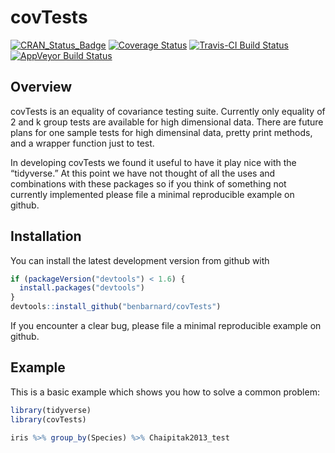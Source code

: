 # covTests

[![CRAN_Status_Badge](http://www.r-pkg.org/badges/version/covTests)](https://cran.r-project.org/package=covTests)
[![Coverage Status](https://img.shields.io/codecov/c/github/BenBarnard/covTests/master.svg)](https://codecov.io/github/BenBarnard/covTests?branch=master)
[![Travis-CI Build Status](https://travis-ci.org/BenBarnard/covTests.svg?branch=master)](https://travis-ci.org/BenBarnard/covTests)
[![AppVeyor Build Status](https://ci.appveyor.com/api/projects/status/github/BenBarnard/covTests?branch=master&svg=true)](https://ci.appveyor.com/project/BenBarnard/covTests)

## Overview

covTests is an equality of covariance testing suite. Currently only equality of 2 and k group tests are available for high dimensional data. There are future plans for one sample tests for high dimensinal data, pretty print methods, and a wrapper function just to test.

In developing covTests we found it useful to have it play nice with the "tidyverse." At this point we have not thought of all the uses and combinations with these packages so if you think of something not currently implemented please file a minimal reproducible example on github.

## Installation

You can install the latest development version from github with

```r
if (packageVersion("devtools") < 1.6) {
  install.packages("devtools")
}
devtools::install_github("benbarnard/covTests")
```

If you encounter a clear bug, please file a minimal reproducible example on github.

## Example

This is a basic example which shows you how to solve a common problem:

```r
library(tidyverse)
library(covTests)

iris %>% group_by(Species) %>% Chaipitak2013_test
```
